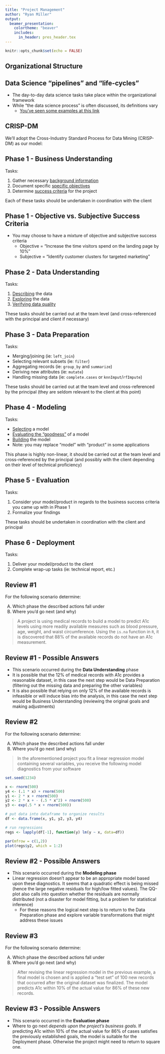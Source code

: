 ```yaml
---
title: "Project Management"
author: "Ryan Miller"
output: 
  beamer_presentation:
    colortheme: "beaver"
    includes:
      in_header: pres_header.tex
---
```


```r
knitr::opts_chunk$set(echo = FALSE)
```

## Organizational Structure

\includegraphics[width=1\textwidth]{fig/org.png}

## Data Science "pipelines" and "life-cycles"

- The day-to-day data science tasks take place within the organizational framework
- While "the data science process" is often discussed, its definitions vary
    - [You've seen some examples at this link](https://remiller1450.github.io/s395s20/ds_proj_pipe.pdf)
  
## CRISP-DM

We'll adopt the Cross-Industry Standard Process for Data Mining (CRISP-DM) as our model:

\begin{center}
\includegraphics[width=0.67\textwidth]{fig/crisp_process.png}
\end{center}

## Phase 1 - Business Understanding

Tasks:

1) Gather necessary [background information](https://www.ibm.com/support/knowledgecenter/SS3RA7_15.0.0/com.ibm.spss.crispdm.help/crisp_business_criteria.htm)
2) Document specific [specific objectives](https://www.ibm.com/support/knowledgecenter/SS3RA7_15.0.0/com.ibm.spss.crispdm.help/crisp_business_objectives.htm)
3) Determine [success criteria](https://www.ibm.com/support/knowledgecenter/SS3RA7_15.0.0/com.ibm.spss.crispdm.help/crisp_success_criteria_business.htm) for the project

Each of these tasks should be undertaken in coordination with the client 

## Phase 1 - Objective vs. Subjective Success Criteria

- You may choose to have a mixture of objective and subjective success criteria
    - Objective = "Increase the time visitors spend on the landing page by 10%"
    - Subjective = "Identify customer clusters for targeted marketing"
    
## Phase 2 - Data Understanding

Tasks:

1) [Describing](https://www.ibm.com/support/knowledgecenter/SS3RA7_15.0.0/com.ibm.spss.crispdm.help/crisp_describe_data.htm) the data
2) [Exploring](https://www.ibm.com/support/knowledgecenter/SS3RA7_15.0.0/com.ibm.spss.crispdm.help/crisp_explore_data.htm) the data
3) [Verifying data quality](https://www.ibm.com/support/knowledgecenter/SS3RA7_15.0.0/com.ibm.spss.crispdm.help/crisp_verify_data_quality.htm)

These tasks should be carried out at the team level (and cross-referenced with the principal and client if necessary)

## Phase 3 - Data Preparation

Tasks:

- Merging/joining (ie: `left_join`)
- Selecting relevant subsets (ie: `filter`)
- Aggregating records (ie: `group_by` and `summarize`)
- Deriving new attributes (ie: `mutate`)
- Handling missing data (ie: `complete.cases` or `knnImput`/`rfImpute`)

These tasks should be carried out at the team level and cross-referenced by the principal (they are seldom relevant to the client at this point)

## Phase 4 - Modeling 

Tasks:

- [Selecting](https://www.ibm.com/support/knowledgecenter/SS3RA7_15.0.0/com.ibm.spss.crispdm.help/crisp_select_model_technique.htm) a model
- [Evaluating the "goodness"](https://www.ibm.com/support/knowledgecenter/SS3RA7_15.0.0/com.ibm.spss.crispdm.help/crisp_generate_test_design.htm) of a model
- [Building](https://www.ibm.com/support/knowledgecenter/SS3RA7_15.0.0/com.ibm.spss.crispdm.help/crisp_build_model.htm) the model
- Note: you may replace "model" with "product" in some applications

This phase is highly non-linear, it should be carried out at the team level and cross-referenced by the principal (and possibly with the client depending on their level of technical proficiency)

## Phase 5 - Evaluation 

Tasks:

1) Consider your model/product in regards to the business success criteria you came up with in Phase 1
2) Formalize your findings

These tasks should be undertaken in coordination with the client and principal

## Phase 6 - Deployment

Tasks:

1) Deliver your model/product to the client
2) Complete wrap-up tasks (ie: technical report, etc.)

## Review #1

For the following scenario determine:

A) Which phase the described actions fall under
B) Where you'd go next (and why)

> A project is using medical records to build a model to predict A1c levels using more readily available measures such as blood pressure, age, weight, and waist circumference.  Using the `is.na` function in `R`, it is discovered that 88% of the available records do not have an A1c measurement.


## Review #1 - Possible Answers

- This scenario occurred during the **Data Understanding** phase
- It is possible that the 12% of medical records with A1c provides a reasonable dataset, in this case the next step would be Data Preparation (filtering out the missing data and preparing the other variables)
- It is also possible that relying on only 12% of the available records is infeasible or will induce bias into the analysis, in this case the next step would be Business Understanding (reviewing the original goals and making adjustments)

## Review #2

For the following scenario determine:

A) Which phase the described actions fall under
B) Where you'd go next (and why)

> In the aforementioned project you fit a linear regression model containing several variables, you receive the following model diagnostics from your software

```r
set.seed(1234)

x <- rnorm(500)
y4 <- (.1 * x) + rnorm(500)
y1 <- 2 * x + rnorm(500)
y2 <- 2 * x + - (.5 * x^2) + rnorm(500)
y3 <- exp(.5 * x + rnorm(500))

# put data into dataframe to organize results
df <- data.frame(x, y1, y2, y3, y4)

# run regressions
regs <- lapply(df[-1], function(y) lm(y ~ x, data=df))

par(mfrow = c(1,2))
plot(regs$y2, which = 1:2)
```


## Review #2 - Possible Answers

- This scenario occurred during the **Modeling phase**
- Linear regression doesn't appear to be an appropriate model based upon these diagnostics.  It seems that a quadratic effect is being missed (hence the large negative residuals for high/low fitted values). The QQ-plot also calls into question whether the residuals are normally distributed (not a disaster for model fitting, but a problem for statistical inference)
    - For these reasons the logical next step is to return to the Data Preparation phase and explore variable transformations that might address these issues

## Review #3 

For the following scenario determine:

A) Which phase the described actions fall under
B) Where you'd go next (and why)

> After revising the linear regression model in the previous example, a final model is chosen and is applied a "test set" of 100 new records that occurred after the original dataset was finalized. The model predicts A1c within 10% of the actual value for 86% of these new records.

## Review #3 - Possible Answers

- This scenario occurred in the **Evaluation phase**
- Where to go next *depends upon the project's business goals*.  If predicting A1c within 10% of the actual value for 86% of cases satisfies the previously established goals, the model is suitable for the Deployment phase.  Otherwise the project might need to return to square one.

